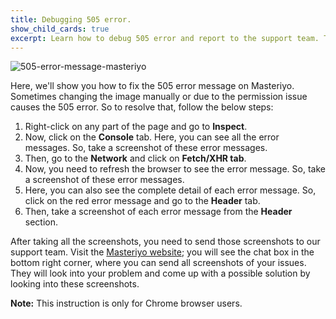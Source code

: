 ```yaml
---
title: Debugging 505 error.
show_child_cards: true
excerpt: Learn how to debug 505 error and report to the support team. This instruction is only for Chrome browser users.
---
```

![505-error-message-masteriyo](https://user-images.githubusercontent.com/24367265/185113437-376c60c6-d086-48e6-9df4-99f9021d8a0c.gif)

Here, we'll show you how to fix the 505 error message on Masteriyo. Sometimes changing the image manually or due to the permission issue causes the 505 error. So to resolve that, follow the below steps:

1. Right-click on any part of the page and go to **Inspect**.
2. Now, click on the **Console** tab. Here, you can see all the error messages. So, take a screenshot of these error messages.
3. Then, go to the **Network** and click on **Fetch/XHR tab**.
4. Now, you need to refresh the browser to see the error message. So, take a screenshot of these error messages.
5. Here, you can also see the complete detail of each error message. So, click on the red error message and go to the **Header** tab.
6. Then, take a screenshot of each error message from the **Header** section.

After taking all the screenshots, you need to send those screenshots to our support team.  Visit the [Masteriyo website](https://masteriyo.com); you will see the chat box in the bottom right corner, where you can send all screenshots of your issues. They will look into your problem and come up with a possible solution by looking into these screenshots.

<Callout> **Note:** This instruction is only for Chrome browser users. </Callout>

